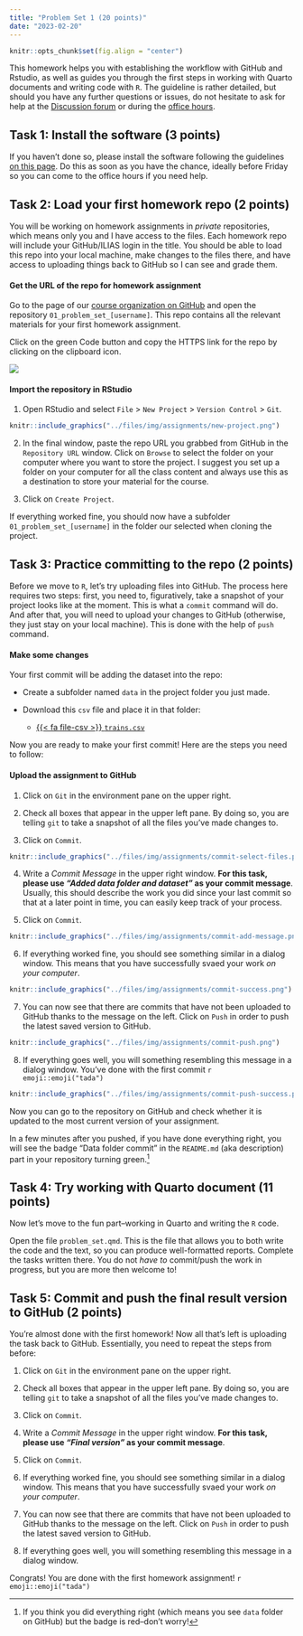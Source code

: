 ```yaml
---
title: "Problem Set 1 (20 points)"
date: "2023-02-20"
---
```


```r
knitr::opts_chunk$set(fig.align = "center")
```


This homework helps you with establishing the workflow with GitHub and Rstudio, as well as guides you through the first steps in working with Quarto documents and writing code with `R`. The guideline is rather detailed, but should you have any further questions or issues, do not hesitate to ask for help at the [Discussion forum](https://github.com/orgs/r4da-s23/discussions) or during the [office hours](https://calendly.com/vktrsmnv). 

## Task 1: Install the software (3 points)

If you haven't done so, please install the software following the guidelines [on this page](resources/install.html). Do this as soon as you have the chance, ideally before Friday so you can come to the office hours if you need help. 


## Task 2: Load your first homework repo (2 points)

You will be working on homework assignments in *private* repositories, which means only you and I have access to the files. Each homework repo will include your GitHub/ILIAS login in the title. You should be able to load this repo into your local machine, make changes to the files there, and have access to uploading things back to GitHub so I can see and grade them.



#### Get the URL of the repo for homework assignment

Go to the page of our [course organization on GitHub](https://github.com/orgs/r4da-s23) and open the repository `01_problem_set_[username]`. This repo contains all the relevant materials for your first homework assignment. 

Click on the green Code button and copy the HTTPS link for the repo by clicking on the clipboard icon. 

![](../files/img/assignments/github-code-url.png)
<!-- To work on the assignment, you have open the repository as a new project in RStudio on your computer.  -->

#### Import the repository in RStudio

1. Open RStudio and select `File` > `New Project` > `Version Control` > `Git`. 

```r
knitr::include_graphics("../files/img/assignments/new-project.png")
```



2. In the final window, paste the repo URL you grabbed from GitHub in the `Repository URL` window. Click on `Browse` to select the folder on your computer where you want to store the project. I suggest you set up a folder on your computer for all the class content and always use this as a destination to store your material for the course. 

3. Click on `Create Project`. 

If everything worked fine, you should now have a subfolder `01_problem_set_[username]` in the folder our selected when cloning the project. 

## Task 3: Practice committing to the repo (2 points)

Before we move to `R`, let's try uploading files into GitHub. The process here requires two steps: first, you need to, figuratively, take a snapshot of your project looks like at the moment. This is what a `commit` command will do. And after that, you will need to upload your changes to GitHub (otherwise, they just stay on your local machine). This is done with the help of `push` command. 

#### Make some changes 

Your first commit will be adding the dataset into the repo: 

- Create a subfolder named `data` in the project folder you just made. 
- Download this `csv` file and place it in that folder:

    - [{{< fa file-csv >}} `trains.csv`](/files/data/external_data/un_votes.csv)
    
    
Now you are ready to make your first commit! Here are the steps you need to follow: 

#### Upload the assignment to GitHub

1. Click on `Git` in the environment pane on the upper right.

2. Check all boxes that appear in the upper left pane. By doing so, you are telling `git` to take a snapshot of all the files you've made changes to. 

3. Click on `Commit`.


```r
knitr::include_graphics("../files/img/assignments/commit-select-files.png")
```


4. Write a _Commit Message_ in the upper right window. **For this task, please use _"Added data folder and dataset"_ as your commit message**. Usually, this should describe the work you did since your last commit so that at a later point in time, you can easily keep track of your process. 

5. Click on `Commit`.


```r
knitr::include_graphics("../files/img/assignments/commit-add-message.png")
```


6. If everything worked fine, you should see something similar in a dialog window. This means that you have successfully svaed your work _on your computer_.  

```r
knitr::include_graphics("../files/img/assignments/commit-success.png")
```


7. You can now see that there are commits that have not been uploaded to GitHub thanks to the message on the left. Click on `Push` in order to push the latest saved version to GitHub. 
  
```r
knitr::include_graphics("../files/img/assignments/commit-push.png")
```


8. If everything goes well, you will something resembling this message in a dialog window. You've done with the first commit `r emoji::emoji("tada")`

  
```r
knitr::include_graphics("../files/img/assignments/commit-push-success.png")
```

  
Now you can go to the repository on GitHub and check whether it is updated to the most current version of your assignment.

In a few minutes after you pushed, if you have done everything right, you will see the badge "Data folder commit" in the `README.md` (aka description) part in your repository turning green.[^actions] 


[^actions]: If you think you did everything right (which means you see `data` folder on GitHub) but the badge is red--don't worry! 


## Task 4: Try working with Quarto document (11 points)


Now let's move to the fun part--working in Quarto and writing the `R` code. 

Open the file `problem_set.qmd`. This is the file that allows you to both write the code and the text, so you can produce well-formatted reports. Complete the tasks written there. You do not *have to* commit/push the work in progress, but you are more then welcome to! 


## Task 5: Commit and push the final result version to GitHub (2 points)

You're almost done with the first homework! Now all that's left is uploading the task back to GitHub. Essentially, you need to repeat the steps from before:


1. Click on `Git` in the environment pane on the upper right.

2. Check all boxes that appear in the upper left pane. By doing so, you are telling `git` to take a snapshot of all the files you've made changes to. 

3. Click on `Commit`.

4. Write a _Commit Message_ in the upper right window. **For this task, please use _"Final version"_ as your commit message**. 

5. Click on `Commit`.

6. If everything worked fine, you should see something similar in a dialog window. This means that you have successfully svaed your work _on your computer_.  

7. You can now see that there are commits that have not been uploaded to GitHub thanks to the message on the left. Click on `Push` in order to push the latest saved version to GitHub. 
  
8. If everything goes well, you will something resembling this message in a dialog window. 

Congrats! You are done with the first homework assignment!  `r emoji::emoji("tada")`




